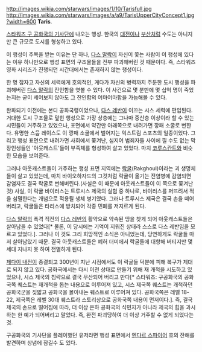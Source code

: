 http://images.wikia.com/starwars/images/1/10/Tarisfull.jpg
http://images.wikia.com/starwars/images/a/a9/TarisUpperCityConcept1.jpg?width=600
'''Taris'''.

[[스타워즈 구 공화국의 기사단]]에 나오는 행성. 한국의 [[대전]]이나 [[부산]]처럼 수도는 아니지만 큰 규모로 도시를 형성하고 있다.

이 행성이 주목을 받는 이유는 단 하나, [[다스 말락]]이 자신이 쫓는 사람이 이 행성에 있다는 이유 하나만으로 행성 표면의 구조물들을 전부 파괴해버린 것 때문이다. 즉, 스타워즈 영화 시리즈가 진행되던 시간대에서는 존재하지 않는 행성이다. 

한 명 잡자고 자신의 세력에게 호의적인, 게다가 자신의 병력까지 주둔한 도시 행성을 파괴해버린 [[다스 말락]]의 잔인함을 엿볼 수 있다. 이 사건으로 몇 분만에 몇 십억 명이 죽었는지는 굳이 세어보지 않아도 그 잔인함의 어마어마함을 가늠해볼 수 있다.

완파되기 이전에는 본디 공화국령이었으나, [[다스 레반]]이 이끄는 시스 세력에 편입된다. 거대한 도시 구조물로 덮힌 행성으로 가장 상층에는 그나마 중산층 이상이라 할 수 있는 시민들이 거주하고 있었으나, 표면에서 약간만 아래쪽으로 내려가면 깡패 소굴로 변한다. 유명한 스웁 레이스도 이 깡패 소굴에서 벌어지는 익스트림 스포츠의 일종이었다. 그리고 행성 표면으로 내려가면 사회에서 쫓겨난, 심지어 범죄자들 사이에 낄 수도 없는 막장인생들인 '아웃캐스트'들이 부족체를 형성하여 살고 있었다. 마치 [[코루스칸트]]와 비슷한 모습을 보여준다.

그러나 아웃캐스트들이 거주하는 행성 표면 지역에는 [[락굴]](Rakghoul)이라는 괴 생명체들이 살고 있었는데, 마치 바이오하자드의 그것처럼 락굴이 옮기는 전염병에 감염되면 감염자도 결국 락굴로 변해버린다.(사실은 이 때문에 아웃캐스트들이 이 쪽으로 쫓겨난 것) 사실, 이 락굴 바이러스는 트루시스 제국의 실험 중 하나로, 바이러스를 퍼뜨려서 적을 섬멸한다는 개념으로 적용될 생체 병기였다. 그러나 트루시스 제국은 결국 손을 떼어버리고, 락굴들은 타리스에 방치되어 각종 민폐를 저지르게 된다.

[[다스 말락]]의 폭격 직전의 [[다스 레반]]의 활약으로 약속된 땅을 찾게 되어 아웃캐스트들은 살아남을 수 있었다[* 물론, 이 당시에는 기억이 지워진 상태라 스스로 다스 레반임을 모르고 있었다.]. 그러나 이 것도 그리 희망적인 소식은 아니었는데, 당연하게도 락굴들 마저 살아남았기 때문. 결국 아웃캐스트들은 폐허 더미에서 락굴들에 대항해 버티지만 몇 세대 지나지 못 하여 전멸하게 된다. 

[[제다이 내전]]이 종결되고 300년이 지난 시점에서도 이 락굴들 덕분에 피해 복구가 제대로 되지 않고 있다. 공화국에서는 다시 이전 상태로 만들기 위해 재 개척을 시도하고 있었으나, 시스 제국의 침략으로 결국 무산되어 버리고 만다[* 스타워즈: 구공화국의 공화국쪽 퀘스트는 재개척을 돕는 내용으로 이루어져 있고, 시스 제국쪽 퀘스트는 개척하던 공화국군을 짖밟고 공화국을 몰아내는 퀘스트로 이루어져 있다. 공화국쪽은 레벨 18-22, 제국쪽은 레벨 30대 퀘스트라 스토리상으로 공화국쪽 내용이 먼저이다.]. 즉, 결국 제국의 손으로 떨어짐에 따라, 더 이상 은하 공화국의 식민지가 아니라 제국의 힘을 과시하는 한 예가 되어버리고 말았다. 즉, 완전 파괴당하여 더 이상 거주할 수 없게 되었다는 것.  

구공화국의 기사단을 플레이했던 유저라면 행성 표면에서 [[엔다르 스파이어]] 호의 잔해를 발견하며 상념에 잠길수 도 있다.
